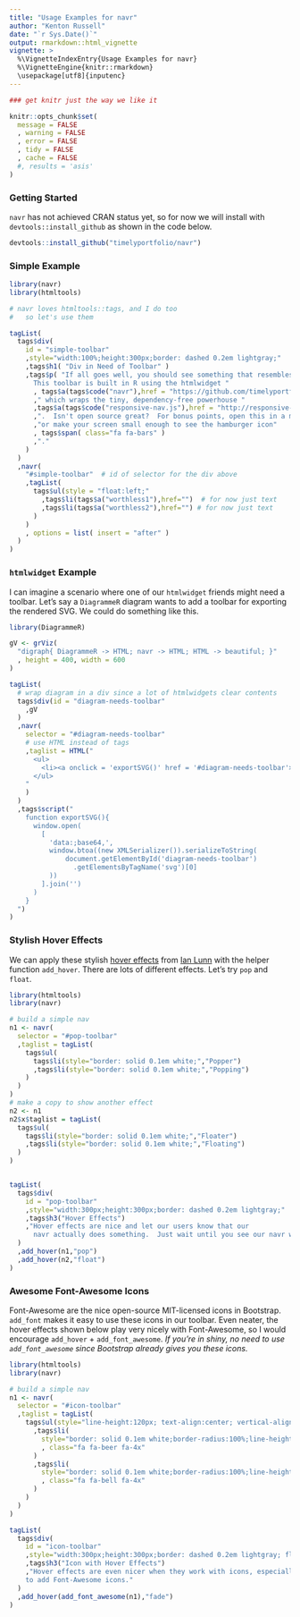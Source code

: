 ```yaml
---
title: "Usage Examples for navr"
author: "Kenton Russell"
date: "`r Sys.Date()`"
output: rmarkdown::html_vignette
vignette: >
  %\VignetteIndexEntry{Usage Examples for navr}
  %\VignetteEngine{knitr::rmarkdown}
  \usepackage[utf8]{inputenc}
---
```


```r
### get knitr just the way we like it

knitr::opts_chunk$set(
  message = FALSE
  , warning = FALSE
  , error = FALSE
  , tidy = FALSE
  , cache = FALSE
  #, results = 'asis'
)
```

### Getting Started
`navr` has not achieved CRAN status yet, so for now we will install with `devtools::install_github` as shown in the code below.

```r
devtools::install_github("timelyportfolio/navr")
```

### Simple Example

```r
library(navr)
library(htmltools)

# navr loves htmltools::tags, and I do too
#   so let's use them

tagList(
  tags$div(
    id = "simple-toolbar"
    ,style="width:100%;height:300px;border: dashed 0.2em lightgray;"
    ,tags$h1( "Div in Need of Toolbar" )
    ,tags$p( "If all goes well, you should see something that resembles a toolbar.
      This toolbar is built in R using the htmlwidget "
      , tags$a(tags$code("navr"),href = "https://github.com/timelyportfolio/navr")
      ," which wraps the tiny, dependency-free powerhouse "
      ,tags$a(tags$code("responsive-nav.js"),href = "http://responsive-nav.com/")
      ,".  Isn't open source great?  For bonus points, open this in a mobile device"
      ,"or make your screen small enough to see the hamburger icon"
      , tags$span( class="fa fa-bars" )
      ,"."
    )
  )
  ,navr(
    "#simple-toolbar"  # id of selector for the div above
    ,tagList(
      tags$ul(style = "float:left;"
        ,tags$li(tags$a("worthless1"),href="")  # for now just text
        ,tags$li(tags$a("worthless2"),href="") # for now just text
      )
    )
    , options = list( insert = "after" )
  )
)

```

### `htmlwidget` Example

I can imagine a scenario where one of our `htmlwidget` friends might need a toolbar.  Let's say a
`DiagrammeR` diagram wants to add a toolbar for exporting the rendered SVG.  We could do something like this.

```r
library(DiagrammeR)

gV <- grViz(
  "digraph{ DiagrammeR -> HTML; navr -> HTML; HTML -> beautiful; }"
  , height = 400, width = 600
)

tagList(
  # wrap diagram in a div since a lot of htmlwidgets clear contents
  tags$div(id = "diagram-needs-toolbar"
    ,gV
  )
  ,navr(
    selector = "#diagram-needs-toolbar"
    # use HTML instead of tags
    ,taglist = HTML("
      <ul>
        <li><a onclick = 'exportSVG()' href = '#diagram-needs-toolbar'>Export to SVG</a></li>
      </ul>
    "
    )
  )
  ,tags$script("
    function exportSVG(){
      window.open(
        [
          'data:;base64,',
          window.btoa((new XMLSerializer()).serializeToString(
              document.getElementById('diagram-needs-toolbar')
                .getElementsByTagName('svg')[0]
          ))
        ].join('')
      )
    }
  ")
)
```


### Stylish Hover Effects
We can apply these stylish [hover effects](http://ianlunn.github.io/Hover/) from [Ian Lunn](https://github.com/IanLunn) with the helper function `add_hover`.  There are lots of different effects.  Let's try `pop` and `float`.

```r
library(htmltools)
library(navr)

# build a simple nav
n1 <- navr(
  selector = "#pop-toolbar"
  ,taglist = tagList(
    tags$ul(
      tags$li(style="border: solid 0.1em white;","Popper")
      ,tags$li(style="border: solid 0.1em white;","Popping")
    )
  )
)
# make a copy to show another effect
n2 <- n1
n2$x$taglist = tagList(
  tags$ul(
    tags$li(style="border: solid 0.1em white;","Floater")
    ,tags$li(style="border: solid 0.1em white;","Floating")
  )
)


tagList(
  tags$div(
    id = "pop-toolbar"
    ,style="width:300px;height:300px;border: dashed 0.2em lightgray;"
    ,tags$h3("Hover Effects")
    ,"Hover effects are nice and let our users know that our
      navr actually does something.  Just wait until you see our navr with icons."
  )
  ,add_hover(n1,"pop")
  ,add_hover(n2,"float")
)
```

### Awesome Font-Awesome Icons

Font-Awesome are the nice open-source MIT-licensed icons in Bootstrap.  `add_font` makes it easy to use these icons in our toolbar.  Even neater, the hover effects shown below play very nicely with Font-Awesome, so I would encourage `add_hover` + `add_font_awesome`.  *If you're in shiny, no need to use `add_font_awesome` since Bootstrap already gives you these icons.*

```r
library(htmltools)
library(navr)

# build a simple nav
n1 <- navr(
  selector = "#icon-toolbar"
  ,taglist = tagList(
    tags$ul(style="line-height:120px; text-align:center; vertical-align:middle;"
      ,tags$li(
        style="border: solid 0.1em white;border-radius:100%;line-height:inherit;width:130px;height:130px;"
        , class="fa fa-beer fa-4x"
      )
      ,tags$li(
        style="border: solid 0.1em white;border-radius:100%;line-height:inherit;width:130px;height:130px;"
        , class="fa fa-bell fa-4x"
      )
    )
  )
)

tagList(
  tags$div(
    id = "icon-toolbar"
    ,style="width:300px;height:300px;border: dashed 0.2em lightgray; float:left;"
    ,tags$h3("Icon with Hover Effects")
    ,"Hover effects are even nicer when they work with icons, especially our easy
    to add Font-Awesome icons."
  )
  ,add_hover(add_font_awesome(n1),"fade")
)
```
